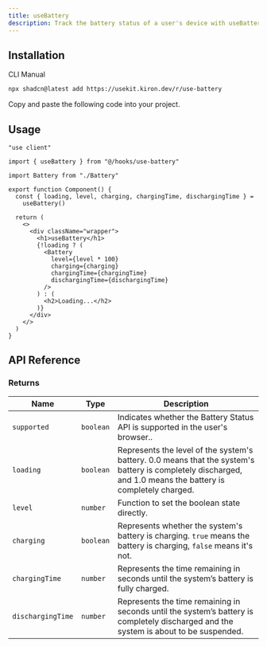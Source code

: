 ```yaml
---
title: useBattery
description: Track the battery status of a user's device with useBattery.
---
```


## Installation

<Tabs defaultValue="cli">

<TabsList>
  <TabsTrigger value="cli">CLI</TabsTrigger>
  <TabsTrigger value="manual">Manual</TabsTrigger>
</TabsList>

<TabsContent value="cli">

```bash
npx shadcn@latest add https://usekit.kiron.dev/r/use-battery
```

</TabsContent>

<TabsContent value="manual">

<Steps>

<Step>Copy and paste the following code into your project.</Step>

<ComponentSource name="use-battery" />

</Steps>

</TabsContent>

</Tabs>

## Usage

```tsx {3, 8-9}
"use client"

import { useBattery } from "@/hooks/use-battery"

import Battery from "./Battery"

export function Component() {
  const { loading, level, charging, chargingTime, dischargingTime } =
    useBattery()

  return (
    <>
      <div className="wrapper">
        <h1>useBattery</h1>
        {!loading ? (
          <Battery
            level={level * 100}
            charging={charging}
            chargingTime={chargingTime}
            dischargingTime={dischargingTime}
          />
        ) : (
          <h2>Loading...</h2>
        )}
      </div>
    </>
  )
}
```

## API Reference

### Returns

| Name              | Type      | Description                                                                                                                                                  |
| ----------------- | --------- | ------------------------------------------------------------------------------------------------------------------------------------------------------------ |
| `supported`       | `boolean` | Indicates whether the Battery Status API is supported in the user's browser..                                                                                |
| `loading`         | `boolean` | Represents the level of the system's battery. 0.0 means that the system's battery is completely discharged, and 1.0 means the battery is completely charged. |
| `level`           | `number`  | Function to set the boolean state directly.                                                                                                                  |
| `charging`        | `boolean` | Represents whether the system's battery is charging. `true` means the battery is charging, `false` means it's not.                                           |
| `chargingTime`    | `number`  | Represents the time remaining in seconds until the system’s battery is fully charged.                                                                        |
| `dischargingTime` | `number`  | Represents the time remaining in seconds until the system’s battery is completely discharged and the system is about to be suspended.                        |
